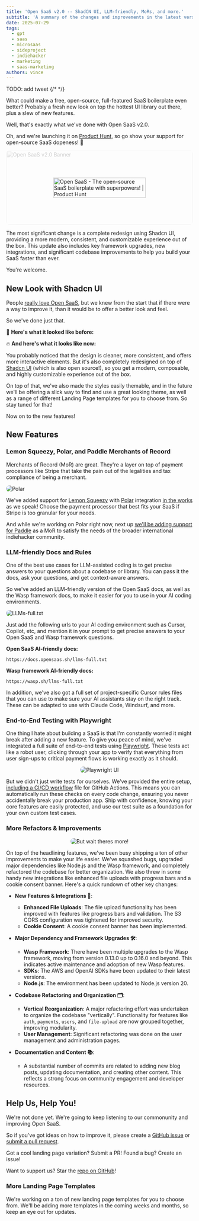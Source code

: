 ```yaml
---
title: 'Open SaaS v2.0 -- ShadCN UI, LLM-friendly, MoRs, and more.'
subtitle: 'A summary of the changes and improvements in the latest version of Open SaaS.'
date: 2025-07-29
tags:
  - gpt
  - saas
  - microsaas
  - sideproject
  - indiehacker
  - marketing
  - saas-marketing
authors: vince
---
```



TODO: add tweet
{/* <Tweet id="" /> */}

What could make a free, open-source, full-featured SaaS boilerplate even better? Probably a fresh new look on top the hottest UI library out there, plus a slew of new features.

Well, that's exactly what we've done with Open SaaS v2.0.

Oh, and we're launching it on [Product Hunt](https://www.producthunt.com/products/open-saas), so go show your support for open-source SaaS dopeness! 🙏

<div style='border-radius: 8px; overflow: hidden;'>
  <a
    href='https://www.producthunt.com/products/open-saas?embed=true&utm_source=badge-featured&utm_medium=badge&utm_source=badge-open&#0045;saas&#0045;2'
    target='_blank'
    style='position: relative; display: flex; justify-content: center; align-items: center; height: 200px; width: 100%;'
  >
    <Image
      src={openSaasBanner}
      alt='Open SaaS v2.0 Banner'
      style='position: absolute; top: 0; left: 0; width: 100%; height: 100%; object-fit: cover; object-position: 50% 53%; filter: grayscale(100%); z-index: 1; opacity: 0.2;'
    />
    <img
      src='https://api.producthunt.com/widgets/embed-image/v1/featured.svg?post_id=991058&theme=neutral&t=1753441449297'
      alt='Open&#0032;SaaS - The&#0032;open&#0045;source&#0032;SaaS&#0032;boilerplate&#0032;with&#0032;superpowers&#0033; | Product Hunt'
      style='width: 250px; height: 54px; position: relative; z-index: 2'
      width='250'
      height='54'
    />
  </a>
</div>

The most significant change is a complete redesign using Shadcn UI, providing a more modern, consistent, and customizable experience out of the box. This update also includes key framework upgrades, new integrations, and significant codebase improvements to help you build your SaaS faster than ever.

You're welcome.

## New Look with Shadcn UI

People [really love Open SaaS](https://www.producthunt.com/products/open-saas/reviews), but we knew from the start that if there were a way to improve it, than it would be to offer a better look and feel.

So we've done just that.

🧐 <b>Here's what it looked like before:</b>

<VideoPlayer src={openSaasV1} lgWidth='500px' />

🔥 <b>And here's what it looks like now:</b>

<VideoPlayer src={openSaasV2} lgWidth='500px' />

You probably noticed that the design is cleaner, more consistent, and offers more interactive elements. But it's also completely redesigned on top of [Shadcn UI](https://ui.shadcn.com/) (which is also open source!), so you get a modern, composable, and highly customizable experience out of the box.

On top of that, we've also made the styles easily themable, and in the future we'll be offering a slick way to find and use a great looking theme, as well as a range of different Landing Page templates for you to choose from. So stay tuned for that!

Now on to the new features!

<StarOpenSaaSCTA />

## New Features

### Lemon Squeezy, Polar, and Paddle Merchants of Record

Merchants of Record (MoR) are great. They're a layer on top of payment processors like Stripe that take the pain out of the legalities and tax compliance of being a merchant.

<Image src={polar} alt='Polar' style='border-radius: 8px;' />

We've added support for [Lemon Squeezy](https://www.lemonsqueezy.com/) with [Polar](https://www.polar.sh/) integration [in the works](https://github.com/wasp-lang/open-saas/issues/441#issuecomment-3057897604) as we speak! Choose the payment processor that best fits your SaaS if Stripe is too granular for your needs.

And while we're working on Polar right now, next up [we'll be adding support for Paddle](https://github.com/wasp-lang/open-saas/issues/445) as a MoR to satisfy the needs of the broader international indiehacker community.

### LLM-friendly Docs and Rules

One of the best use cases for LLM-assisted coding is to get precise answers to your questions about a codebase or library. You can pass it the docs, ask your questions, and get context-aware answers.

So we've added an LLM-friendly version of the Open SaaS docs, as well as the Wasp framework docs, to make it easier for you to use in your AI coding environments.

<Image src={llmsFull} alt='LLMs-full.txt' style='border-radius: 8px;' />

Just add the following urls to your AI coding environment such as Cursor, Copilot, etc, and mention it in your prompt to get precise answers to your Open SaaS and Wasp framework questions.

**Open SaaS AI-friendly docs:**
```
https://docs.opensaas.sh/llms-full.txt
```

**Wasp framework AI-friendly docs:**
```
https://wasp.sh/llms-full.txt
```

In addition, we've also got a full set of project-specific Cursor rules files that you can use to make sure your AI assistants stay on the right track. These can be adapted to use with Claude Code, Windsurf, and more.

### End-to-End Testing with Playwright

One thing I hate about building a SaaS is that I'm constantly worried it might break after adding a new feature. To give you peace of mind, we've integrated a full suite of end-to-end tests using [Playwright](https://playwright.dev/). These tests act like a robot user, clicking through your app to verify that everything from user sign-ups to critical payment flows is working exactly as it should.

<div style='display: flex; justify-content: center;'>
  <Image src={playwrightUi} width={1050} alt='Playwright UI' style='border-radius: 8px;' />
</div>

But we didn't just write tests for ourselves. We've provided the entire setup, [including a CI/CD workflow](https://docs.opensaas.sh/guides/tests/) file for GitHub Actions. This means you can automatically run these checks on every code change, ensuring you never accidentally break your production app. Ship with confidence, knowing your core features are easily protected, and use our test suite as a foundation for your own custom test cases.

### More Refactors & Improvements

<div style='display: flex; justify-content: center;'>
  <Image src={waitTheresMore} width={250} alt='But wait theres more!' style='border-radius: 8px;' />
</div>

On top of the headlining features, we've been busy shipping a ton of other improvements to make your life easier. We've squashed bugs, upgraded major dependencies like Node.js and the Wasp framework, and completely refactored the codebase for better organization. We also threw in some handy new integrations like enhanced file uploads with progress bars and a cookie consent banner. Here's a quick rundown of other key changes:

- **New Features & Integrations 🚀**:

  - **Enhanced File Uploads**: The file upload functionality has been improved with features like progress bars and validation. The S3 CORS configuration was tightened for improved security.
  - **Cookie Consent**: A cookie consent banner has been implemented.

- **Major Dependency and Framework Upgrades 🛠️**:

  - **Wasp Framework**: There have been multiple upgrades to the Wasp framework, moving from version 0.13.0 up to 0.16.0 and beyond. This indicates active maintenance and adoption of new Wasp features.
  - **SDKs**: The AWS and OpenAI SDKs have been updated to their latest versions.
  - **Node.js**: The environment has been updated to Node.js version 20.

- **Codebase Refactoring and Organization 🗂️**:

  - **Vertical Reorganization**: A major refactoring effort was undertaken to organize the codebase "vertically". Functionality for features like `auth`, `payments`, `users`, and `file-upload` are now grouped together, improving modularity.
  - **User Management**: Significant refactoring was done on the user management and administration pages.

- **Documentation and Content 📚**:
  - A substantial number of commits are related to adding new blog posts, updating documentation, and creating other content. This reflects a strong focus on community engagement and developer resources.

## Help Us, Help You!

We're not done yet. We're going to keep listening to our commonunity and improving Open SaaS.

So if you've got ideas on how to improve it, please create a [GitHub issue](https://github.com/wasp-lang/open-saas/issues) or [submit a pull request](https://github.com/wasp-lang/open-saas/pulls).

Got a cool landing page variation? Submit a PR!
Found a bug? Create an issue!

Want to support us? Star the [repo on GitHub](https://github.com/wasp-lang/open-saas)!

<StarOpenSaaSCTA />

### More Landing Page Templates

We're working on a ton of new landing page templates for you to choose from. We'll be adding more templates in the coming weeks and months, so keep an eye out for updates.
